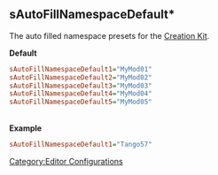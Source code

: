 <onlyinclude>
== sAutoFillNamespaceDefault* ==
The auto filled namespace presets for the [[Creation Kit]].

'''Default'''
<source lang="ini">
sAutoFillNamespaceDefault1="MyMod01"
sAutoFillNamespaceDefault2="MyMod02"
sAutoFillNamespaceDefault3="MyMod03"
sAutoFillNamespaceDefault4="MyMod04"
sAutoFillNamespaceDefault5="MyMod05"
</Source>
<BR>
'''Example'''
<source lang="ini">
sAutoFillNamespaceDefault1="Tango57"
</Source>
</onlyinclude>


[[Category:Editor Configurations]]
